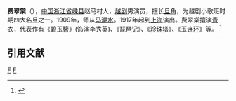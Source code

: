 '''费翠棠'''（{{bd|1895年||1967年|catIdx=F}}），[[中国|中国]][[浙江省|浙江省]][[嵊县|嵊县]]赵马村人，[[越剧|越剧]]男演员，擅长[[旦角|旦角]]，为越剧小歌班时期四大名旦之一。1909年，师从[[马潮水|马潮水]]。1917年起到[[上海|上海]]演出。费翠棠擅演[[青衣_(戏剧)|青衣]]，代表作有《[[碧玉簪|碧玉簪]]》(饰演李秀英)、《[[琵琶记|琵琶记]]》、《[[珍珠塔|珍珠塔]]》、《[[玉连环|玉连环]]》等。
<ref>{{Cite web |url=http://yj100.zjcnt.com/Article/2006-03-20/21.shtml |title=费翠棠-越剧百年纪念 |access-date=2009-06-28 |archive-date=2016-03-04 |archive-url=https://web.archive.org/web/20160304091412/http://yj100.zjcnt.com/Article/2006-03-20/21.shtml |dead-url=no }}</ref>

== 引用文献 ==

<references/>

[[Category:嵊州人|F]]
[[Category:越剧演员|F]]
